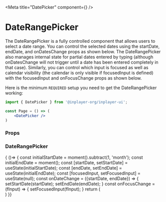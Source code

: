 
<Meta title="DatePicker" component={<DatePicker/>} />

# DateRangePicker

The DateRangePicker is a fully controlled component that allows users to select a date range. 
You can control the selected dates using the startDate, endDate, and onDatesChange props as shown below. 
The DateRangePicker also manages internal state for partial dates entered by typing (although onDatesChange 
will not trigger until a date has been entered completely in that case). 
Similarly, you can control which input is focused as well as calendar visibility (the calendar is only visible if focusedInput is defined) 
with the focusedInput and onFocusChange props as shown below.

Here is the minimum `REQUIRED` setup you need to get the DateRangePicker working:

```jsx
import { DatePicker } from '@inplayer-org/inplayer-ui';

const Page = () => (
    <DatePicker />
)
```

### Props
<Props of={DatePicker}/>

### DateRangePicker
<Preview withSource="open">
  <Story name="default">
    { ()=> {
    const initialStartDate = moment().subtract(1, 'month');
    const initialEndDate = moment();
    const [startDate, setStartDate] = useState(initialStartDate);
    const [endDate, setEndDate] = useState(initialEndDate);
    const [focusedInput, setFocusedInput] = useState(null);
    const onDateChange = ({startDate, endDate}) => {
        setStartDate(startDate);
        setEndDate(endDate);
    }
    const onFocusChange = (fInput) => {
        setFocusedInput(fInput);
    }
        return (
            <div style={{ height: '330px'}}>
                <DatePicker
                    showPresets
                    showInnerPresets
                    startDate={startDate}
                    startDateId="startDate"
                    endDate={endDate}
                    endDateId="endDate"
                    onDateChange={onDateChange}
                    focusedInput={focusedInput}
                    onFocusChange={onFocusChange}
                />
            </div>
        )
  }}
  </Story>
</Preview>

